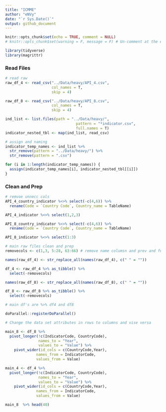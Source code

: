 ```yaml
---
title: "ICMME"
author: "eNVy"
date: "`r Sys.Date()`"
output: github_document
---
```


```r
knitr::opts_chunk$set(echo = TRUE, comment = NULL)
# knitr::opts_chunk$set(warning = F, message = F) # Un-comment at the end
```

```r
library(tidyverse)
library(magrittr)
```


### Read Files

```r
# read raw
raw_df_4 <- read_csv("../Data/heavy/API_4.csv", 
                     col_names = T,
                     skip = 4)

raw_df_8 <- read_csv("../Data/heavy/API_8.csv", 
                     col_names = T, 
                     skip = 4)

ind_list <- list.files(path = "../Data/heavy/", 
                                pattern = "*indicator.csv", 
                                full.names = T)
indicator_nested_tbl <- map(ind_list, read_csv)
```

```r
# assign and naming
indicator_temp_names <- ind_list %>% 
  str_remove(pattern = "../Data/heavy/") %>% 
  str_remove(pattern = ".csv")

for (i in 1:length(indicator_temp_names)) {
  assign(indicator_temp_names[i], indicator_nested_tbl[[i]])
}
```


### Clean and Prep

```r
# remvoe unnecc cols
API_4_country_indicator %<>% select(-c(4,6)) %>% 
  rename(Code = `Country Code`, Country_name = TableName)

API_4_indicator %<>% select(1,2,3)

API_8_country_indicator %<>% select(-c(4,6)) %>% 
  rename(Code = `Country Code`, Country_name = TableName)

API_8_indicator %<>% select(1:3)
```


```r
# main raw files clean and prep
removecols <- c(1,3, 5:28, 63:66) # remove name columsn and prev and future years

names(raw_df_4) <- str_replace_all(names(raw_df_4), c(" " = ""))

df_4 <- raw_df_4 %>% as_tibble() %>% 
  select(-removecols)

names(raw_df_8) <- str_replace_all(names(raw_df_8), c(" " = ""))

df_8 <- raw_df_8 %>% as_tibble() %>% 
  select(-removecols)

# main df's are %>% df4 and df8
```


```r
doParallel::registerDoParallel()
```


```r
# Change the data set attributes in rows to columns and vise versa

main_8 <- df_8 %>% 
  pivot_longer(!c(IndicatorCode, CountryCode), 
               names_to = "Year", 
               values_to = "Value") %>% 
    pivot_wider(id_cols = c(CountryCode,Year), 
              names_from = IndicatorCode, 
              values_from = Value)

main_4 <- df_4 %>% 
  pivot_longer(!c(IndicatorCode, CountryCode), 
               names_to = "Year", 
               values_to = "Value") %>% 
    pivot_wider(id_cols = c(CountryCode,Year), 
              names_from = IndicatorCode, 
              values_from = Value) 
```


```r
main_8  %>% head(40) 
```






